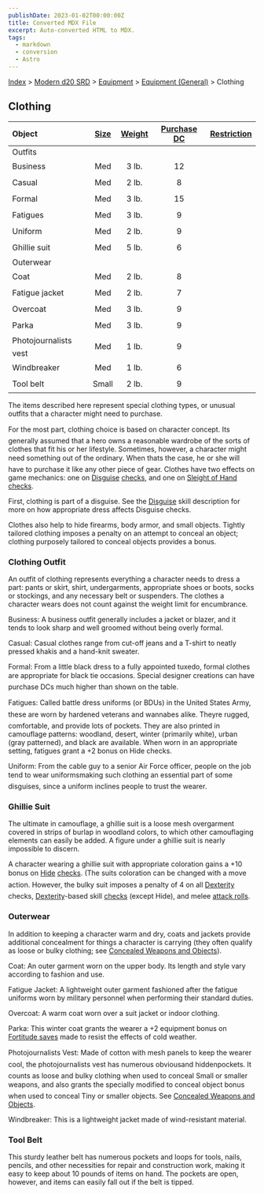 ```yaml
---
publishDate: 2023-01-02T00:00:00Z
title: Converted MDX File
excerpt: Auto-converted HTML to MDX.
tags:
  - markdown
  - conversion
  - Astro
---
```


[Index](-index) > [Modern d20 SRD](modern-d20-srd-index) > [Equipment](modern-d20-srd-equipment-index) > [Equipment (General)](modern-d20-srd-equipment-equipment-general) > Clothing

## Clothing

| Object                | [Size](modern-d20-srd-equipment-equipment-general) | [Weight](modern-d20-srd-equipment-equipment-general) | [Purchase DC](modern-d20-srd-equipment-equipment-general) | [Restriction](modern-d20-srd-equipment-equipment-general) |
| :-------------------- | :------------------------------------------------: | :--------------------------------------------------: | :-------------------------------------------------------: | --------------------------------------------------------: |
| Outfits               |                                                    |                                                      |                                                           |                                                           |
| Business              |                        Med                         |                        3 lb.                         |                            12                             |                                                           |
| Casual                |                        Med                         |                        2 lb.                         |                             8                             |                                                           |
| Formal                |                        Med                         |                        3 lb.                         |                            15                             |                                                           |
| Fatigues              |                        Med                         |                        3 lb.                         |                             9                             |                                                           |
| Uniform               |                        Med                         |                        2 lb.                         |                             9                             |                                                           |
| Ghillie suit          |                        Med                         |                        5 lb.                         |                             6                             |                                                           |
| Outerwear             |                                                    |                                                      |                                                           |                                                           |
| Coat                  |                        Med                         |                        2 lb.                         |                             8                             |                                                           |
| Fatigue jacket        |                        Med                         |                        2 lb.                         |                             7                             |                                                           |
| Overcoat              |                        Med                         |                        3 lb.                         |                             9                             |                                                           |
| Parka                 |                        Med                         |                        3 lb.                         |                             9                             |                                                           |
| Photojournalists vest |                        Med                         |                        1 lb.                         |                             9                             |                                                           |
| Windbreaker           |                        Med                         |                        1 lb.                         |                             6                             |                                                           |
| Tool belt             |                       Small                        |                        2 lb.                         |                             9                             |                                                           |

The items described here represent special clothing types, or unusual outfits that a character might need to purchase.

For the most part, clothing choice is based on character concept. Its generally assumed that a hero owns a reasonable wardrobe of the sorts of clothes that fit his or her lifestyle. Sometimes, however, a character might need something out of the ordinary. When thats the case, he or she will have to purchase it like any other piece of gear. Clothes have two effects on game mechanics: one on [Disguise](modern-d20-srd-skills-disguise) [checks](modern-d20-srd-skills-skill-basics-php#skill-check-index), and one on [Sleight
of Hand](modern-d20-srd-skills-sleight-of-hand) [checks](modern-d20-srd-skills-skill-basics-php#skill-check-index).

First, clothing is part of a disguise. See the [Disguise](modern-d20-srd-skills-disguise) skill description for more on how appropriate dress affects Disguise checks.

Clothes also help to hide firearms, body armor, and small objects. Tightly tailored clothing imposes a penalty on an attempt to conceal an object; clothing purposely tailored to conceal objects provides a bonus.

### Clothing Outfit

An outfit of clothing represents everything a character needs to dress a part: pants or skirt, shirt, undergarments, appropriate shoes or boots, socks or stockings, and any necessary belt or suspenders. The clothes a character wears does not count against the weight limit for encumbrance.

Business: A business outfit generally includes a jacket or blazer, and it tends to look sharp and well groomed without being overly formal.

Casual: Casual clothes range from cut-off jeans and a T-shirt to neatly pressed khakis and a hand-knit sweater.

Formal: From a little black dress to a fully appointed tuxedo, formal clothes are appropriate for black tie occasions. Special designer creations can have purchase DCs much higher than shown on the table.

Fatigues: Called battle dress uniforms (or BDUs) in the United States Army, these are worn by hardened veterans and wannabes alike. Theyre rugged, comfortable, and provide lots of pockets. They are also printed in camouflage patterns: woodland, desert, winter (primarily white), urban (gray patterned), and black are available. When worn in an appropriate setting, fatigues grant a +2 bonus on Hide checks.

Uniform: From the cable guy to a senior Air Force officer, people on the job tend to wear uniformsmaking such clothing an essential part of some disguises, since a uniform inclines people to trust the wearer.

### Ghillie Suit

The ultimate in camouflage, a ghillie suit is a loose mesh overgarment covered in strips of burlap in woodland colors, to which other camouflaging elements can easily be added. A figure under a ghillie suit is nearly impossible to discern.

A character wearing a ghillie suit with appropriate coloration gains a +10 bonus on [Hide](modern-d20-srd-skills-hide) [checks](modern-d20-srd-skills-skill-basics-php#skill-check-index). (The suits coloration can be changed with a move action. However, the bulky suit imposes a penalty of 4 on all [Dexterity](modern-d20-srd-basics-ability-scores) checks, [Dexterity](modern-d20-srd-skills-hide)-based skill [checks](modern-d20-srd-skills-skill-basics-php#skill-check-index) (except Hide), and melee [attack
rolls](modern-d20-srd-combat-attack-roll).

### Outerwear

In addition to keeping a character warm and dry, coats and jackets provide additional concealment for things a character is carrying (they often qualify as loose or bulky clothing; see [Concealed
Weapons and Objects](modern-d20-srd-equipment-concealed-weapons-objects)).

Coat: An outer garment worn on the upper body. Its length and style vary according to fashion and use.

Fatigue Jacket: A lightweight outer garment fashioned after the fatigue uniforms worn by military personnel when performing their standard duties.

Overcoat: A warm coat worn over a suit jacket or indoor clothing.

Parka: This winter coat grants the wearer a +2 equipment bonus on [Fortitude
saves](modern-d20-srd-basics-saving-throws) made to resist the effects of cold weather.

Photojournalists Vest: Made of cotton with mesh panels to keep the wearer cool, the photojournalists vest has numerous obviousand hiddenpockets. It counts as loose and bulky clothing when used to conceal Small or smaller weapons, and also grants the specially modified to conceal object bonus when used to conceal Tiny or smaller objects. See [Concealed
Weapons and Objects](modern-d20-srd-equipment-concealed-weapons-objects).

Windbreaker: This is a lightweight jacket made of wind-resistant material.

### Tool Belt

This sturdy leather belt has numerous pockets and loops for tools, nails, pencils, and other necessities for repair and construction work, making it easy to keep about 10 pounds of items on hand. The pockets are open, however, and items can easily fall out if the belt is tipped.
